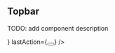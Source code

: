 




<Meta title="Components/Topbar" />

## Topbar

TODO: add component description

<Preview>
  <Story name="Default">
    <Topbar
      firstAction={<Avatar src={avatarSrc} />}
      lastAction={<Button isOutline><Icon name ="menu" /></Button>}
    />
  </Story>
</Preview>
